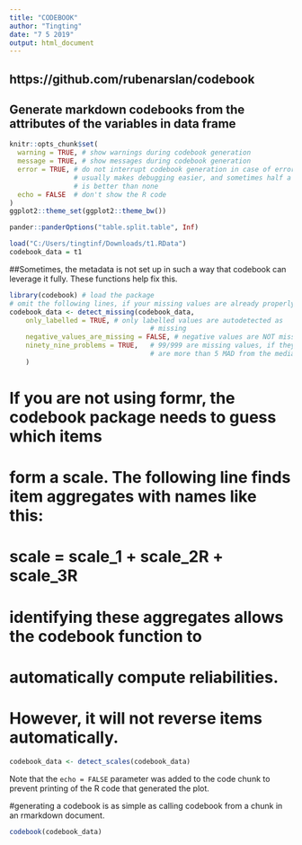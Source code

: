 ```yaml
---
title: "CODEBOOK"
author: "Tingting"
date: "7 5 2019"
output: html_document
---
```

## https://github.com/rubenarslan/codebook

## Generate markdown codebooks from the attributes of the variables in  data frame
```r
knitr::opts_chunk$set(
  warning = TRUE, # show warnings during codebook generation
  message = TRUE, # show messages during codebook generation
  error = TRUE, # do not interrupt codebook generation in case of errors,
                # usually makes debugging easier, and sometimes half a codebook
                # is better than none
  echo = FALSE  # don't show the R code
)
ggplot2::theme_set(ggplot2::theme_bw())

pander::panderOptions("table.split.table", Inf)

load("C:/Users/tingtinf/Downloads/t1.RData") 
codebook_data = t1
```

##Sometimes, the metadata is not set up in such a way that codebook can leverage it fully. These functions help fix this.

```r
library(codebook) # load the package
# omit the following lines, if your missing values are already properly labelled
codebook_data <- detect_missing(codebook_data,
    only_labelled = TRUE, # only labelled values are autodetected as
                                   # missing
    negative_values_are_missing = FALSE, # negative values are NOT missing values
    ninety_nine_problems = TRUE,   # 99/999 are missing values, if they
                                   # are more than 5 MAD from the median
    )
```

# If you are not using formr, the codebook package needs to guess which items
# form a scale. The following line finds item aggregates with names like this:
# scale = scale_1 + scale_2R + scale_3R
# identifying these aggregates allows the codebook function to
# automatically compute reliabilities.
# However, it will not reverse items automatically.


```r
codebook_data <- detect_scales(codebook_data)
```

Note that the `echo = FALSE` parameter was added to the code chunk to prevent printing of the R code that generated the plot.

#generating a codebook is as simple as calling codebook from a chunk in an rmarkdown document.
```r
codebook(codebook_data)
```
